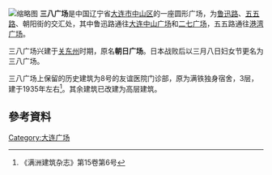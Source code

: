 [[File:三八广场.jpg|缩略图]]
'''三八广场'''是中国辽宁省[[大连市|大连市]][[中山區_(大連市)|中山区]]的一座圆形广场，为[[鲁迅路|鲁迅路]]、[[五五路|五五路]]、朝阳街的交汇处，其中鲁迅路通往[[大连中山广场|大连中山广场]]和[[二七广场|二七广场]]，五五路通往[[港湾广场|港湾广场]]。

三八广场兴建于[[关东州|关东州]]时期，原名'''朝日广场'''。日本战败后以三月八日妇女节更名为三八广场。

三八广场上保留的历史建筑为8号的友谊医院门诊部，原为满铁独身宿舍，3层，建于1935年左右<ref>《满洲建筑杂志》第15卷第6号</ref>。其余建筑已改建为高层建筑。

== 參考資料 ==
<div class="references-small">
<references />
</div>

[[Category:大连广场|Category:大连广场]]